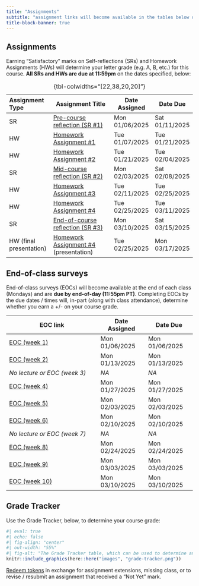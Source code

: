 ```yaml
---
title: "Assignments"
subtitle: "assignment links will become available in the tables below on the dates that they are assigned"
title-block-banner: true
---
```


## Assignments

Earning "Satisfactory" marks on Self-reflections (SRs) and Homework Assignments (HWs) will determine your letter grade (e.g. A, B, etc.) for this course. **All SRs and HWs are due at 11:59pm** on the dates specified, below:

| Assignment Type         | Assignment Title                      | Date Assigned   | Date Due           |
|:------------------------|---------------------------------------|----------------|---------------------|
| SR                      | [Pre-course reflection (SR #1)](course-materials/assignments/SR1-precourse.qmd)         | Mon 01/06/2025 | Sat 01/11/2025      |
| HW                      | [Homework Assignment #1](course-materials/assignments/HW1.qmd)                | Tue 01/07/2025 | Tue 01/21/2025      |
| HW                      | [Homework Assignment #2](course-materials/assignments/HW2.qmd)                | Tue 01/21/2025 | Tue 02/04/2025      | 
| SR                      | [Mid-course reflection (SR #2)](course-materials/assignments/SR2-midcourse.qmd)         | Mon 02/03/2025 | Sat 02/08/2025      |
| HW                      | [Homework Assignment #3](course-materials/assignments/HW3.qmd)                   | Tue 02/11/2025 | Tue 02/25/2025      | 
| HW                      | [Homework Assignment #4](course-materials/assignments/HW4.qmd)                | Tue 02/25/2025 | Tue 03/11/2025      | 
| SR                      | [End-of-course reflection (SR #3)](course-materials/assignments/SR3-endcourse.qmd)      | Mon 03/10/2025 | Sat 03/15/2025      |
| HW (final presentation) | [Homework Assignment #4](course-materials/assignments/HW4.qmd) (presentation) | Tue 02/25/2025           | Mon 03/17/2025 |
: {tbl-colwidths="[22,38,20,20]"} 

<!-- ::: {.callout-important} -->
<!-- ## Please note: HW #4 is spread out across the entire quarter and includes a finals week presentation -->
<!-- You'll be working on HW #4 throughout the quarter, as part of HWs #1, 2 & 3. You must present your HW #4 work during  -->
<!-- ::: -->

<!-- - [Pre-course reflection (SR #1)](course-materials/assignments/SR1-precourse.qmd) -->
<!-- - [Homework Assignment #1](course-materials/assignments/HW1.qmd)  -->
<!-- - [Homework Assignment #2](course-materials/assignments/HW2.qmd)   -->
<!-- - [Mid-course reflection (SR #2)](course-materials/assignments/SR2-midcourse.qmd) -->
<!-- - [Homework Assignment #3](course-materials/assignments/HW3.qmd) -->
<!-- - [Homework Assignment #4](course-materials/assignments/HW4.qmd) -->
<!-- - [End-of-course reflection (SR #3)](course-materials/assignments/SR3-endcourse.qmd)  -->

## End-of-class surveys

End-of-class surveys (EOCs) will become available at the end of each class (Mondays) and are **due by end-of-day (11:55pm PT)**. Completing EOCs by the due dates / times will, in-part (along with class attendance), determine whether you earn a +/- on your course grade. 

| EOC link                     | Date Assigned  | Date Due       |
|------------------------------|----------------|----------------|
| [EOC (week 1)](https://forms.gle/RGd3qzQR4ue9HvfR8)                 | Mon 01/06/2025 | Mon 01/06/2025 |
| [EOC (week 2)](https://forms.gle/XMnf7cxrxmbcAA5k6)                 | Mon 01/13/2025 | Mon 01/13/2025 |
| *No lecture or EOC (week 3)* | *NA*           | *NA*           |
| [EOC (week 4)](https://forms.gle/nt5R8YBh8VHqdmpE8)                 | Mon 01/27/2025 | Mon 01/27/2025 |
| [EOC (week 5)](https://forms.gle/McTeZ2LN4KLV9WeSA)                 | Mon 02/03/2025 | Mon 02/03/2025 |
| [EOC (week 6)](https://forms.gle/kHYik4562kYQfSbR8)                 | Mon 02/10/2025 | Mon 02/10/2025 |
| *No lecture or EOC (week 7)* | *NA*           | *NA*           |
| [EOC (week 8)](https://forms.gle/Qvce8dggyWps19og6)                 | Mon 02/24/2025 | Mon 02/24/2025 |
| [EOC (week 9)](https://forms.gle/s2CYKfaHYY79cR4d6)                 | Mon 03/03/2025 | Mon 03/03/2025 |
| [EOC (week 10)](https://forms.gle/VT4GfL4kGtL4jwNG8)                | Mon 03/10/2025 | Mon 03/10/2025 |

<!-- - [EOC (week 1)](https://forms.gle/RGd3qzQR4ue9HvfR8) -->
<!-- - [EOC (week 2)](https://forms.gle/XMnf7cxrxmbcAA5k6) -->
<!-- - [EOC (week 4)](https://forms.gle/PHLtJEhQcSUvnouG8) -->
<!-- - [EOC (week 5)](https://forms.gle/McTeZ2LN4KLV9WeSA)  -->
<!-- - [EOC (week 6)](https://forms.gle/pUr9K8ZGrxXynBFm8) -->
<!-- - [EOC (week 8)](https://forms.gle/Qvce8dggyWps19og6)  -->
<!-- - [EOC (week 9)](https://forms.gle/s2CYKfaHYY79cR4d6)  -->
<!-- - [EOC (week 10)](https://forms.gle/VT4GfL4kGtL4jwNG8) -->

## Grade Tracker 

Use the Grade Tracker, below, to determine your course grade:

```r
#| eval: true 
#| echo: false
#| fig-align: "center"
#| out-width: "55%" 
#| fig-alt: "The Grade Tracker table, which can be used to determine an individual's course grade based on the number of 'Satisfactory' assignments completed, as well as descriptions on how to earn and use tokens"
knitr::include_graphics(here::here("images", "grade-tracker.png"))
```

[Redeem tokens](https://forms.gle/HcaMHQTgExKTnq9Q9){target="_blank"} in exchange for assignment extensions, missing class, or to revise / resubmit an assignment that received a "Not Yet" mark.
